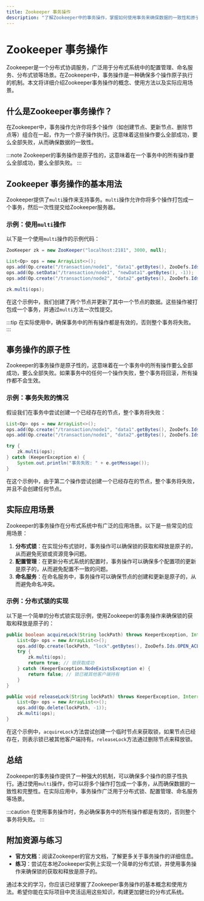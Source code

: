 ```yaml
---
title: Zookeeper 事务操作
description: "了解Zookeeper中的事务操作，掌握如何使用事务来确保数据的一致性和原子性。"
---
```


# Zookeeper 事务操作

Zookeeper是一个分布式协调服务，广泛用于分布式系统中的配置管理、命名服务、分布式锁等场景。在Zookeeper中，事务操作是一种确保多个操作原子执行的机制。本文将详细介绍Zookeeper事务操作的概念、使用方法以及实际应用场景。

## 什么是Zookeeper事务操作？

在Zookeeper中，事务操作允许你将多个操作（如创建节点、更新节点、删除节点等）组合在一起，作为一个原子操作执行。这意味着这些操作要么全部成功，要么全部失败，从而确保数据的一致性。

:::note
Zookeeper的事务操作是原子性的，这意味着在一个事务中的所有操作要么全部成功，要么全部失败。
:::

## Zookeeper 事务操作的基本用法

Zookeeper提供了`multi`操作来支持事务。`multi`操作允许你将多个操作打包成一个事务，然后一次性提交给Zookeeper服务器。

### 示例：使用`multi`操作

以下是一个使用`multi`操作的示例代码：

```java
ZooKeeper zk = new ZooKeeper("localhost:2181", 3000, null);

List<Op> ops = new ArrayList<>();
ops.add(Op.create("/transaction/node1", "data1".getBytes(), ZooDefs.Ids.OPEN_ACL_UNSAFE, CreateMode.PERSISTENT));
ops.add(Op.setData("/transaction/node1", "newData1".getBytes(), -1));
ops.add(Op.create("/transaction/node2", "data2".getBytes(), ZooDefs.Ids.OPEN_ACL_UNSAFE, CreateMode.PERSISTENT));

zk.multi(ops);
```

在这个示例中，我们创建了两个节点并更新了其中一个节点的数据。这些操作被打包成一个事务，并通过`multi`方法一次性提交。

:::tip
在实际使用中，确保事务中的所有操作都是有效的，否则整个事务将失败。
:::

## 事务操作的原子性

Zookeeper的事务操作是原子性的，这意味着在一个事务中的所有操作要么全部成功，要么全部失败。如果事务中的任何一个操作失败，整个事务将回滚，所有操作都不会生效。

### 示例：事务失败的情况

假设我们在事务中尝试创建一个已经存在的节点，整个事务将失败：

```java
List<Op> ops = new ArrayList<>();
ops.add(Op.create("/transaction/node1", "data1".getBytes(), ZooDefs.Ids.OPEN_ACL_UNSAFE, CreateMode.PERSISTENT));
ops.add(Op.create("/transaction/node1", "data2".getBytes(), ZooDefs.Ids.OPEN_ACL_UNSAFE, CreateMode.PERSISTENT)); // 这个操作会失败

try {
    zk.multi(ops);
} catch (KeeperException e) {
    System.out.println("事务失败: " + e.getMessage());
}
```

在这个示例中，由于第二个操作尝试创建一个已经存在的节点，整个事务将失败，并且不会创建任何节点。

## 实际应用场景

Zookeeper的事务操作在分布式系统中有广泛的应用场景。以下是一些常见的应用场景：

1. **分布式锁**：在实现分布式锁时，事务操作可以确保锁的获取和释放是原子的，从而避免死锁或资源竞争问题。
2. **配置管理**：在更新分布式系统的配置时，事务操作可以确保多个配置项的更新是原子的，从而避免配置不一致的问题。
3. **命名服务**：在命名服务中，事务操作可以确保节点的创建和更新是原子的，从而避免命名冲突。

### 示例：分布式锁的实现

以下是一个简单的分布式锁实现示例，使用Zookeeper的事务操作来确保锁的获取和释放是原子的：

```java
public boolean acquireLock(String lockPath) throws KeeperException, InterruptedException {
    List<Op> ops = new ArrayList<>();
    ops.add(Op.create(lockPath, "lock".getBytes(), ZooDefs.Ids.OPEN_ACL_UNSAFE, CreateMode.EPHEMERAL));
    try {
        zk.multi(ops);
        return true; // 锁获取成功
    } catch (KeeperException.NodeExistsException e) {
        return false; // 锁已被其他客户端持有
    }
}

public void releaseLock(String lockPath) throws KeeperException, InterruptedException {
    List<Op> ops = new ArrayList<>();
    ops.add(Op.delete(lockPath, -1));
    zk.multi(ops);
}
```

在这个示例中，`acquireLock`方法尝试创建一个临时节点来获取锁，如果节点已经存在，则表示锁已被其他客户端持有。`releaseLock`方法通过删除节点来释放锁。

## 总结

Zookeeper的事务操作提供了一种强大的机制，可以确保多个操作的原子性执行。通过使用`multi`操作，你可以将多个操作打包成一个事务，从而确保数据的一致性和完整性。在实际应用中，事务操作广泛用于分布式锁、配置管理、命名服务等场景。

:::caution
在使用事务操作时，务必确保事务中的所有操作都是有效的，否则整个事务将失败。
:::

## 附加资源与练习

- **官方文档**：阅读Zookeeper的官方文档，了解更多关于事务操作的详细信息。
- **练习**：尝试在本地Zookeeper实例上实现一个简单的分布式锁，并使用事务操作来确保锁的获取和释放是原子的。

通过本文的学习，你应该已经掌握了Zookeeper事务操作的基本概念和使用方法。希望你能在实际项目中灵活运用这些知识，构建更加健壮的分布式系统。